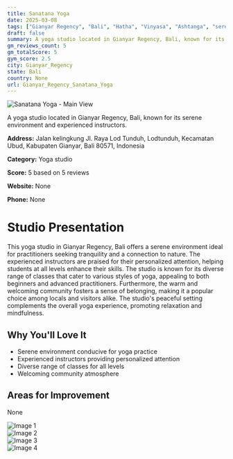 ```yaml
---
title: Sanatana Yoga
date: 2025-03-08
tags: ["Gianyar Regency", "Bali", "Hatha", "Vinyasa", "Ashtanga", "serene", "welcoming", "Gianyar Regency"]  
draft: false
summary: A yoga studio located in Gianyar Regency, Bali, known for its serene environment and experienced instructors.
gm_reviews_count: 5
gm_totalScore: 5
gym_score: 2.5
city: Gianyar_Regency
state: Bali
country: None
url: Gianyar_Regency_Sanatana_Yoga
---
```


<div className="aspect-[16/9] relative my-8">
  <img 
    src="https://lh5.googleusercontent.com/p/AF1QipMJjFqlMIarvvnKL1IBhwhCqzfnh581tUGU10Fh=w1920-h1080-k-no"
    alt="Sanatana Yoga - Main View"
    className="object-cover absolute inset-0 w-full h-full rounded-lg"
  />
</div>

A yoga studio located in Gianyar Regency, Bali, known for its serene environment and experienced instructors.

**Address:** Jalan kelingkung Jl. Raya Lod Tunduh, Lodtunduh, Kecamatan Ubud, Kabupaten Gianyar, Bali 80571, Indonesia

**Category:** Yoga studio

**Score:** 5 based on 5 reviews

**Website:** None

**Phone:** None

# Studio Presentation

This yoga studio in Gianyar Regency, Bali offers a serene environment ideal for practitioners seeking tranquility and a connection to nature. The experienced instructors are praised for their personalized attention, helping students at all levels enhance their skills. The studio is known for its diverse range of classes that cater to various styles of yoga, appealing to both beginners and advanced practitioners. Furthermore, the warm and welcoming community fosters a sense of belonging, making it a popular choice among locals and visitors alike. The studio's peaceful setting complements the overall yoga experience, promoting relaxation and mindfulness.

## Why You'll Love It

- Serene environment conducive for yoga practice
- Experienced instructors providing personalized attention
- Diverse range of classes for all levels
- Welcoming community atmosphere

## Areas for Improvement

None

<div className="grid grid-cols-1 xl:grid-cols-2 gap-4 my-8">
<div className="aspect-[4/3] relative"><img src="https://lh5.googleusercontent.com/p/AF1QipMdcKPCaElYvrOFo3tOWIVyfa5JYLs9LJgCTEbr=w1920-h1080-k-no" alt="Image 1" className="object-cover absolute inset-0 w-full h-full rounded-lg" /></div>
<div className="aspect-[4/3] relative"><img src="https://lh5.googleusercontent.com/p/AF1QipNTGf-CLBzEtbdW5u1V4RcZvHFjS1G-Q9I6-uUA=w1920-h1080-k-no" alt="Image 2" className="object-cover absolute inset-0 w-full h-full rounded-lg" /></div>
<div className="aspect-[4/3] relative"><img src="https://lh5.googleusercontent.com/p/AF1QipPrfaS-l_Tr46g5ZbNuxhFkUi7G0eZVrvaDV1F3=w1920-h1080-k-no" alt="Image 3" className="object-cover absolute inset-0 w-full h-full rounded-lg" /></div>
<div className="aspect-[4/3] relative"><img src="https://lh5.googleusercontent.com/p/AF1QipOX376HXbfdDzeJQfDE1r0ivKJS1-kxkNYy35gQ=w1920-h1080-k-no" alt="Image 4" className="object-cover absolute inset-0 w-full h-full rounded-lg" /></div>
</div>